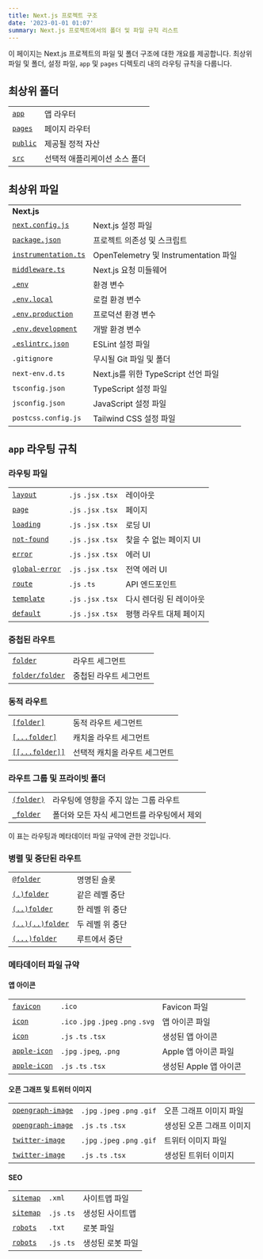 ```yaml
---
title: Next.js 프로젝트 구조
date: '2023-01-01 01:07'
summary: Next.js 프로젝트에서의 폴더 및 파일 규칙 리스트
---
```


<TOCInline toc={props.toc} asDisclosure />


이 페이지는 Next.js 프로젝트의 파일 및 폴더 구조에 대한 개요를 제공합니다. 최상위 파일 및 폴더, 설정 파일, `app` 및 `pages` 디렉토리 내의 라우팅 규칙을 다룹니다.

## 최상위 폴더

|                                                                          |                                    |
| ------------------------------------------------------------------------ | ---------------------------------- |
| [`app`](/docs/nextjs/routing)                     | 앱 라우터                         |
| [`pages`](https://nextjs.org/docs/pages/building-your-application/routing)                 | 페이지 라우터                       |
| [`public`](/docs/nextjs/optimizing/static-assets) | 제공될 정적 자산                    |
| [`src`](/docs/nextjs/configuring/src-directory)   | 선택적 애플리케이션 소스 폴더       |

## 최상위 파일

|                                                                                             |                                         |
| ------------------------------------------------------------------------------------------- | --------------------------------------- |
| **Next.js**                                                                                 |                                         |
| [`next.config.js`](https://nextjs.org/docs/app/api-reference/next-config-js)                                  | Next.js 설정 파일                        |
| [`package.json`](/docs/getting-started/nextjs-foundation/installation)                    | 프로젝트 의존성 및 스크립트             |
| [`instrumentation.ts`](/docs/nextjs/optimizing/instrumentation)      | OpenTelemetry 및 Instrumentation 파일   |
| [`middleware.ts`](/docs/nextjs/routing/middleware)                   | Next.js 요청 미들웨어                   |
| [`.env`](/docs/nextjs/configuring/environment-variables)             | 환경 변수                              |
| [`.env.local`](/docs/nextjs/configuring/environment-variables)       | 로컬 환경 변수                          |
| [`.env.production`](/docs/nextjs/configuring/environment-variables)  | 프로덕션 환경 변수                      |
| [`.env.development`](/docs/nextjs/configuring/environment-variables) | 개발 환경 변수                          |
| [`.eslintrc.json`](/docs/nextjs/configuring/eslint)                  | ESLint 설정 파일                        |
| `.gitignore`                                                                                | 무시될 Git 파일 및 폴더                |
| `next-env.d.ts`                                                                             | Next.js를 위한 TypeScript 선언 파일   |
| `tsconfig.json`                                                                             | TypeScript 설정 파일                   |
| `jsconfig.json`                                                                             | JavaScript 설정 파일                   |
| `postcss.config.js`                                                                         | Tailwind CSS 설정 파일                 |

## `app` 라우팅 규칙

### 라우팅 파일

|                                                                                 |                     |                              |
| ------------------------------------------------------------------------------- | ------------------- | ---------------------------- |
| [`layout`](https://nextjs.org/docs/app/api-reference/file-conventions/layout)                     | `.js` `.jsx` `.tsx` | 레이아웃                       |
| [`page`](https://nextjs.org/docs/app/api-reference/file-conventions/page)                         | `.js` `.jsx` `.tsx` | 페이지                         |
| [`loading`](https://nextjs.org/docs/app/api-reference/file-conventions/loading)                   | `.js` `.jsx` `.tsx` | 로딩 UI                       |
| [`not-found`](https://nextjs.org/docs/app/api-reference/file-conventions/not-found)               | `.js` `.jsx` `.tsx` | 찾을 수 없는 페이지 UI        |
| [`error`](https://nextjs.org/docs/app/api-reference/file-conventions/error)                       | `.js` `.jsx` `.tsx` | 에러 UI                       |
| [`global-error`](https://nextjs.org/docs/app/api-reference/file-conventions/error#global-errorjs) | `.js` `.jsx` `.tsx` | 전역 에러 UI                 |
| [`route`](https://nextjs.org/docs/app/api-reference/file-conventions/route)                       | `.js` `.ts`         | API 엔드포인트                |
| [`template`](https://nextjs.org/docs/app/api-reference/file-conventions/template)                 | `.js` `.jsx` `.tsx` | 다시 렌더링 된 레이아웃        |
| [`default`](https://nextjs.org/docs/app/api-reference/file-conventions/default)                   | `.js` `.jsx` `.tsx` | 평행 라우트 대체 페이지       |

### 중첩된 라우트

|                                                                              |                      |
| ---------------------------------------------------------------------------- | -------------------- |
| [`folder`](/docs/nextjs/routing#라우트-세그먼트)       | 라우트 세그먼트       |
| [`folder/folder`](/docs/nextjs/routing#중첩-라우트) | 중첩된 라우트 세그먼트 |

### 동적 라우트

|                                                                                                           |                                  |
| --------------------------------------------------------------------------------------------------------- | -------------------------------- |
| [`[folder]`](/docs/nextjs/routing/dynamic-routes#규칙)                       | 동적 라우트 세그먼트             |
| [`[...folder]`](/docs/nextjs/routing/dynamic-routes#catch-all-세그먼트)            | 캐치올 라우트 세그먼트           |
| [`[[...folder]]`](/docs/nextjs/routing/dynamic-routes#optional-catch-all-세그먼트) | 선택적 캐치올 라우트 세그먼트    |

### 라우트 그룹 및 프라이빗 폴더

|                                                                                     |                                                  |
| ----------------------------------------------------------------------------------- | ------------------------------------------------ |
| [`(folder)`](/docs/nextjs/routing/route-groups#규칙)   | 라우팅에 영향을 주지 않는 그룹 라우트            |
| [`_folder`](/docs/nextjs/routing/colocation#라우팅-비공개-폴더) | 폴더와 모든 자식 세그먼트를 라우팅에서 제외      |

이 표는 라우팅과 메타데이터 파일 규약에 관한 것입니다.

### 병렬 및 중단된 라우트

|                                                                                                |                            |
| ---------------------------------------------------------------------------------------------- | -------------------------- |
| [`@folder`](/docs/nextjs/routing/parallel-routes#규칙)            | 명명된 슬롯                 |
| [`(.)folder`](/docs/nextjs/routing/intercepting-routes#규칙)      | 같은 레벨 중단             |
| [`(..)folder`](/docs/nextjs/routing/intercepting-routes#규칙)     | 한 레벨 위 중단            |
| [`(..)(..)folder`](/docs/nextjs/routing/intercepting-routes#규칙) | 두 레벨 위 중단             |
| [`(...)folder`](/docs/nextjs/routing/intercepting-routes#규칙)    | 루트에서 중단              |

### 메타데이터 파일 규약

#### 앱 아이콘

|                                                                                                                 |                                     |                          |
| --------------------------------------------------------------------------------------------------------------- | ----------------------------------- | ------------------------ |
| [`favicon`](https://nextjs.org/docs/app/api-reference/file-conventions/metadata/app-icons#favicon)                                | `.ico`                              | Favicon 파일              |
| [`icon`](https://nextjs.org/docs/app/api-reference/file-conventions/metadata/app-icons#icon)                                      | `.ico` `.jpg` `.jpeg` `.png` `.svg` | 앱 아이콘 파일            |
| [`icon`](https://nextjs.org/docs/app/api-reference/file-conventions/metadata/app-icons#generate-icons-using-code-js-ts-tsx)       | `.js` `.ts` `.tsx`                  | 생성된 앱 아이콘          |
| [`apple-icon`](https://nextjs.org/docs/app/api-reference/file-conventions/metadata/app-icons#apple-icon)                          | `.jpg` `.jpeg`, `.png`              | Apple 앱 아이콘 파일      |
| [`apple-icon`](https://nextjs.org/docs/app/api-reference/file-conventions/metadata/app-icons#generate-icons-using-code-js-ts-tsx) | `.js` `.ts` `.tsx`                  | 생성된 Apple 앱 아이콘    |

#### 오픈 그래프 및 트위터 이미지

|                                                                                                                             |                              |                            |
| --------------------------------------------------------------------------------------------------------------------------- | ---------------------------- | -------------------------- |
| [`opengraph-image`](https://nextjs.org/docs/app/api-reference/file-conventions/metadata/opengraph-image#opengraph-image)                      | `.jpg` `.jpeg` `.png` `.gif` | 오픈 그래프 이미지 파일      |
| [`opengraph-image`](https://nextjs.org/docs/app/api-reference/file-conventions/metadata/opengraph-image#generate-images-using-code-js-ts-tsx) | `.js` `.ts` `.tsx`           | 생성된 오픈 그래프 이미지    |
| [`twitter-image`](https://nextjs.org/docs/app/api-reference/file-conventions/metadata/opengraph-image#twitter-image)                          | `.jpg` `.jpeg` `.png` `.gif` | 트위터 이미지 파일          |
| [`twitter-image`](https://nextjs.org/docs/app/api-reference/file-conventions/metadata/opengraph-image#generate-images-using-code-js-ts-tsx)   | `.js` `.ts` `.tsx`           | 생성된 트위터 이미지        |

#### SEO

|                                                                                             |             |                       |
| ------------------------------------------------------------------------------------------- | ----------- | --------------------- |
| [`sitemap`](https://nextjs.org/docs/app/api-reference/file-conventions/metadata/sitemap#static-sitemapxml)    | `.xml`      | 사이트맵 파일          |
| [`sitemap`](https://nextjs.org/docs/app/api-reference/file-conventions/metadata/sitemap#generate-a-sitemap)   | `.js` `.ts` | 생성된 사이트맵        |
| [`robots`](https://nextjs.org/docs/app/api-reference/file-conventions/metadata/robots#static-robotstxt)       | `.txt`      | 로봇 파일              |
| [`robots`](https://nextjs.org/docs/app/api-reference/file-conventions/metadata/robots#generate-a-robots-file) | `.js` `.ts` | 생성된 로봇 파일       |
